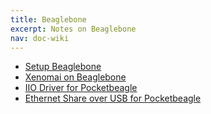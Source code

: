 ```yaml
---
title: Beaglebone
excerpt: Notes on Beaglebone
nav: doc-wiki
---
```


* [Setup Beaglebone](/docs/beaglebone-setup)
* [Xenomai on Beaglebone](/docs/beaglebone-xenomai)
* [IIO Driver for Pocketbeagle](/docs/beaglebone-iio-imu)
* [Ethernet Share over USB for Pocketbeagle](/docs/beaglebone-usb-network-share)